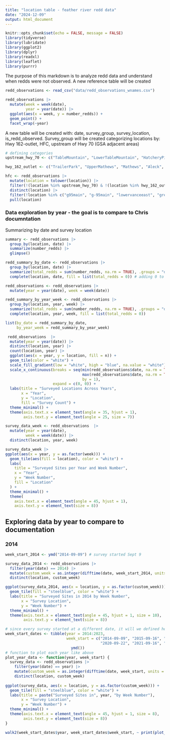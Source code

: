 ```yaml
---
title: "location table - feather river redd data"
date: "2024-12-09"
output: html_document
---
```


```r
knitr::opts_chunk$set(echo = FALSE, message = FALSE)
library(tidyverse)
library(lubridate)
library(ggplot2)
library(dplyr)
library(readxl)
library(leaflet)
library(purrr)
```

The purpose of this markdown is to analyze redd data and understand when redds were not observed. A new reference table will be created

```r
redd_observations <- read_csv("data/redd_observations_wnames.csv")
```


```r
redd_observations |> 
  mutate(week = week(date),
         year = year(date)) |> 
  ggplot(aes(x = week, y = number_redds)) +
  geom_point() +
  facet_wrap(~year)
```

A new table will be created with: date, survey_group, survey_location, is_redd_observed. Survey_group will be created categorizing locations by: Hwy 162-outlet, HFC, upstream of Hwy 70 (GSA adjacent areas)

```r
# defining categories
upstream_hwy_70 <- c("TableMountain", "LowerTableMountain", "HatcheryPipe", "UpperCottonwood", "UpperHatchery", "Hatchery", "Cottonwood", "TopofAuditorium", "MoesSideChannel", "UpperAuditorium", "HatcherySideChannel", "LowerAuditorium", "BelowLowerAuditorium", "Bedrock",  "MiddleAuditorium") |> tolower()

hwy_162_outlet <- c("TrailerPark", "UpperMathews", "Mathews", "Aleck", "UpperRobinson", "LowerRobinson", "SteepSideChannel", "Steep", "Weir", "EyeSideChannel", "Eye", "Gateway") |> tolower()

hfc <- redd_observations |> 
  mutate(location = tolower(location)) |> 
  filter(!(location %in% upstream_hwy_70) & !(location %in% hwy_162_outlet)) |> 
  distinct(location) |> 
  filter(!location %in% c("g95main", "g-95main", "lowervanceeast", "greatwestern", "topofhatchery", "palm", "palmriffle")) |> 
  pull(location)
```


### Data exploration by year - the goal is to compare to Chris documntation

Summarizing by date and survey location 

```r
summary <- redd_observations |> 
  group_by(location, date) |> 
  summarize(number_redds) |> 
  glimpse()

redd_summary_by_date <- redd_observations |> 
  group_by(location, date) |> 
  summarize(total_redds = sum(number_redds, na.rm = TRUE), .groups = "drop") |> 
  complete(location, date, fill = list(total_redds = 0)) # adding 0 to those days/locations that dont have redds 

redd_observations <- redd_observations |> 
  mutate(year = year(date), week = week(date))

redd_summary_by_year_week <- redd_observations |> 
  group_by(location, year, week) |> 
  summarize(total_redds = sum(number_redds, na.rm = TRUE), .groups = "drop") |> 
  complete(location, year, week, fill = list(total_redds = 0)) 

list(by_date = redd_summary_by_date,
     by_year_week = redd_summary_by_year_week)
```

```r
 redd_observations  |> 
  mutate(year = year(date)) |> 
  distinct(location, year) |> 
  count(location, year) |> 
  ggplot(aes(x = year, y = location, fill = n)) +
  geom_tile(color = "white") +
  scale_fill_gradient(low = "white", high = "blue", na.value = "white") +
  scale_x_continuous(breaks = seq(min(redd_observations$date, na.rm = TRUE) |> year(),
                                  max(redd_observations$date, na.rm = TRUE) |>  year(),
                                  by = 1),
                     expand = c(0, 0)) +
  labs(title = "Surveyed Locations Across Years",
       x = "Year",
       y = "Location",
       fill = "Survey Count") +
  theme_minimal() +
  theme(axis.text.x = element_text(angle = 35, hjust = 1),
        axis.text.y = element_text(angle = 25, size = 7))
```

```r
survey_data_week <- redd_observations  |> 
  mutate(year = year(date),
         week = week(date)) |> 
  distinct(location, year, week) 

survey_data_week |> 
ggplot(aes(x = year, y = as.factor(week))) +
  geom_tile(aes(fill = location), color = "white") +
  labs(
    title = "Surveyed Sites per Year and Week Number",
    x = "Year",
    y = "Week Number",
    fill = "Location"
  ) +
  theme_minimal() +
  theme(
    axis.text.x = element_text(angle = 45, hjust = 1),
    axis.text.y = element_text(size = 8)) 
```
## Exploring data by year to compare to documentation

### 2014

```r
week_start_2014 <- ymd("2014-09-09") # survey started Sept 9

survey_data_2014 <- redd_observations |> 
  filter(year(date) == 2014) |> 
  mutate(custom_week = as.integer(difftime(date, week_start_2014, units = "weeks")) + 1) |> 
  distinct(location, custom_week)

ggplot(survey_data_2014, aes(x = location, y = as.factor(custom_week))) +
  geom_tile(fill = "steelblue", color = "white") +
  labs(title = "Surveyed Sites in 2014 by Week Number",
       x = "Survey Location",
       y = "Week Number") +
  theme_minimal() +
  theme(axis.text.x = element_text(angle = 45, hjust = 1, size = 10),
        axis.text.y = element_text(size = 8))
```

```r
# since every survey started at a different date, it will we defined here
week_start_dates <- tibble(year = 2014:2023,
                           week_start = c("2014-09-09", "2015-09-16", "2016-09-20", "2017-10-03", "2018-09-28", "2019-09-16",
                                          "2020-09-22", "2021-09-16", "2022-09-14", "2023-09-18") |> 
                             ymd())
# function to plot each year like above
plot_year_data <- function(year, week_start) {
  survey_data <- redd_observations |> 
    filter(year(date) == year) |> 
    mutate(custom_week = as.integer(difftime(date, week_start, units = "weeks")) + 1) |> 
    distinct(location, custom_week)
  
ggplot(survey_data, aes(x = location, y = as.factor(custom_week))) +
  geom_tile(fill = "steelblue", color = "white") +
  labs(title = paste("Surveyed Sites in", year, "by Week Number"),
       x = "Survey Location",
       y = "Week Number") +
  theme_minimal() +
  theme(axis.text.x = element_text(angle = 45, hjust = 1, size = 8),
        axis.text.y = element_text(size = 8))
}

walk2(week_start_dates$year, week_start_dates$week_start, ~ print(plot_year_data(.x, .y)))

```

